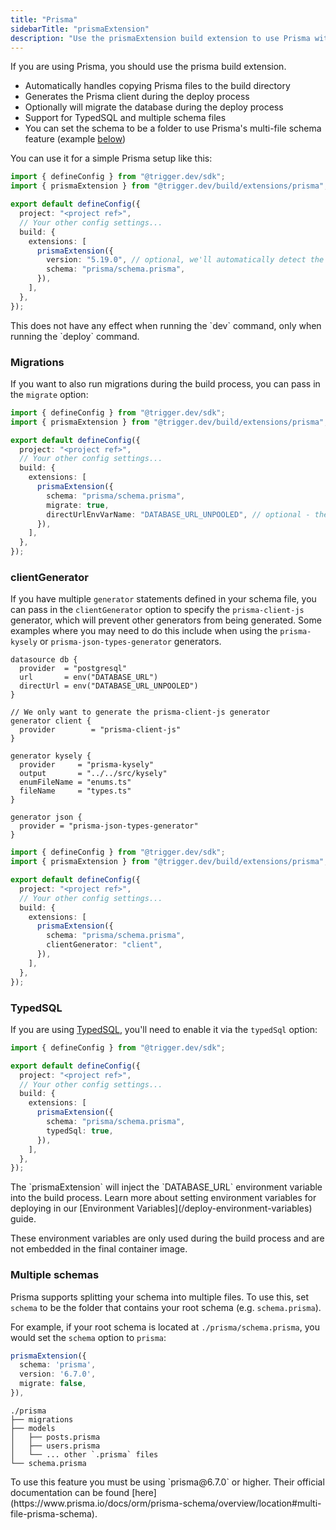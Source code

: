 ```yaml
---
title: "Prisma"
sidebarTitle: "prismaExtension"
description: "Use the prismaExtension build extension to use Prisma with Trigger.dev"
---
```


If you are using Prisma, you should use the prisma build extension.

- Automatically handles copying Prisma files to the build directory
- Generates the Prisma client during the deploy process
- Optionally will migrate the database during the deploy process
- Support for TypedSQL and multiple schema files
- You can set the schema to be a folder to use Prisma's multi-file schema feature (example [below](#multiple-schemas))

You can use it for a simple Prisma setup like this:

```ts
import { defineConfig } from "@trigger.dev/sdk";
import { prismaExtension } from "@trigger.dev/build/extensions/prisma";

export default defineConfig({
  project: "<project ref>",
  // Your other config settings...
  build: {
    extensions: [
      prismaExtension({
        version: "5.19.0", // optional, we'll automatically detect the version if not provided
        schema: "prisma/schema.prisma",
      }),
    ],
  },
});
```

<Note>
  This does not have any effect when running the `dev` command, only when running the `deploy`
  command.
</Note>

### Migrations

If you want to also run migrations during the build process, you can pass in the `migrate` option:

```ts
import { defineConfig } from "@trigger.dev/sdk";
import { prismaExtension } from "@trigger.dev/build/extensions/prisma";

export default defineConfig({
  project: "<project ref>",
  // Your other config settings...
  build: {
    extensions: [
      prismaExtension({
        schema: "prisma/schema.prisma",
        migrate: true,
        directUrlEnvVarName: "DATABASE_URL_UNPOOLED", // optional - the name of the environment variable that contains the direct database URL if you are using a direct database URL
      }),
    ],
  },
});
```

### clientGenerator

If you have multiple `generator` statements defined in your schema file, you can pass in the `clientGenerator` option to specify the `prisma-client-js` generator, which will prevent other generators from being generated. Some examples where you may need to do this include when using the `prisma-kysely` or `prisma-json-types-generator` generators.

<CodeGroup>

```prisma schema.prisma
datasource db {
  provider  = "postgresql"
  url       = env("DATABASE_URL")
  directUrl = env("DATABASE_URL_UNPOOLED")
}

// We only want to generate the prisma-client-js generator
generator client {
  provider        = "prisma-client-js"
}

generator kysely {
  provider     = "prisma-kysely"
  output       = "../../src/kysely"
  enumFileName = "enums.ts"
  fileName     = "types.ts"
}

generator json {
  provider = "prisma-json-types-generator"
}
```

```ts trigger.config.ts
import { defineConfig } from "@trigger.dev/sdk";
import { prismaExtension } from "@trigger.dev/build/extensions/prisma";

export default defineConfig({
  project: "<project ref>",
  // Your other config settings...
  build: {
    extensions: [
      prismaExtension({
        schema: "prisma/schema.prisma",
        clientGenerator: "client",
      }),
    ],
  },
});
```

</CodeGroup>

### TypedSQL

If you are using [TypedSQL](https://www.prisma.io/typedsql), you'll need to enable it via the `typedSql` option:

```ts
import { defineConfig } from "@trigger.dev/sdk";

export default defineConfig({
  project: "<project ref>",
  // Your other config settings...
  build: {
    extensions: [
      prismaExtension({
        schema: "prisma/schema.prisma",
        typedSql: true,
      }),
    ],
  },
});
```

<Note>
  The `prismaExtension` will inject the `DATABASE_URL` environment variable into the build process. Learn more about setting environment variables for deploying in our [Environment Variables](/deploy-environment-variables) guide.

These environment variables are only used during the build process and are not embedded in the final container image.

</Note>

### Multiple schemas

Prisma supports splitting your schema into multiple files. To use this, set `schema` to be the folder that contains your root schema (e.g. `schema.prisma`).

For example, if your root schema is located at `./prisma/schema.prisma`, you would set the `schema` option to `prisma`:

<CodeGroup>

```ts trigger.config.ts
prismaExtension({
  schema: 'prisma',
  version: '6.7.0',
  migrate: false,
}),
```

```shell Example structure
./prisma
├── migrations
├── models
│   ├── posts.prisma
│   ├── users.prisma
│   └── ... other `.prisma` files
└── schema.prisma
```

</CodeGroup>

<Note>
    To use this feature you must be using `prisma@6.7.0` or higher. Their official documentation can be found [here](https://www.prisma.io/docs/orm/prisma-schema/overview/location#multi-file-prisma-schema).
</Note>
